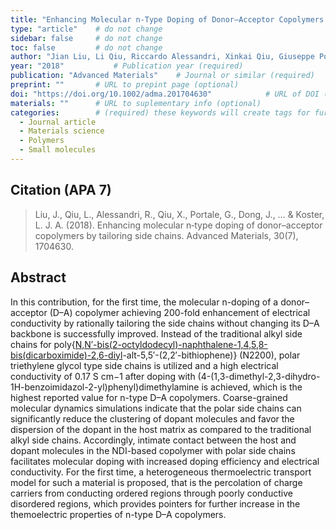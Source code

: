 ```yaml
---
title: "Enhancing Molecular n-Type Doping of Donor–Acceptor Copolymers by Tailoring Side Chains"          # Paper title (required)
type: "article"    # do not change
sidebar: false     # do not change
toc: false         # do not change
author: "Jian Liu, Li Qiu, Riccardo Alessandri, Xinkai Qiu, Giuseppe Portale, JingJin Dong, Wytse Talsma, Gang Ye, Aprizal Akbar Sengrian, Paulo C. T. Souza, Maria Antonietta Loi, Ryan C. Chiechi, Siewert J. Marrink, Jan C. Hummelen, and L. Jan Anton Koster"         # Paper authors (required)
year: "2018"           # Publication year (required)
publication: "Advanced Materials"    # Journal or similar (required)
preprint: ""       # URL to prepint page (optional)  
doi: "https://doi.org/10.1002/adma.201704630"            # URL of DOI (required)  
materials: ""      # URL to suplementary info (optional)
categories:        # (required) these keywords will create tags for further filtering. 
  - Journal article
  - Materials science
  - Polymers
  - Small molecules
---
```


<!-- 
The info below is just an example. 

Both fields are required and they have to be replaced with the respective info for each paper. 

Please notice the `> ` symbol before the citation, it gives it additional styling.  
-->

## Citation (APA 7)      

> Liu, J., Qiu, L., Alessandri, R., Qiu, X., Portale, G., Dong, J., ... & Koster, L. J. A. (2018). Enhancing molecular n‐type doping of donor–acceptor copolymers by tailoring side chains. Advanced Materials, 30(7), 1704630.

## Abstract

In this contribution, for the first time, the molecular n-doping of a donor–acceptor (D–A) copolymer achieving 200-fold enhancement of electrical conductivity by rationally tailoring the side chains without changing its D–A backbone is successfully improved. Instead of the traditional alkyl side chains for poly{[N,N′-bis(2-octyldodecyl)-naphthalene-1,4,5,8-bis(dicarboximide)-2,6-diyl](NDI)-alt-5,5′-(2,2′-bithiophene)} (N2200), polar triethylene glycol type side chains is utilized and a high electrical conductivity of 0.17 S cm−1 after doping with (4-(1,3-dimethyl-2,3-dihydro-1H-benzoimidazol-2-yl)phenyl)dimethylamine is achieved, which is the highest reported value for n-type D–A copolymers. Coarse-grained molecular dynamics simulations indicate that the polar side chains can significantly reduce the clustering of dopant molecules and favor the dispersion of the dopant in the host matrix as compared to the traditional alkyl side chains. Accordingly, intimate contact between the host and dopant molecules in the NDI-based copolymer with polar side chains facilitates molecular doping with increased doping efficiency and electrical conductivity. For the first time, a heterogeneous thermoelectric transport model for such a material is proposed, that is the percolation of charge carriers from conducting ordered regions through poorly conductive disordered regions, which provides pointers for further increase in the themoelectric properties of n-type D–A copolymers.